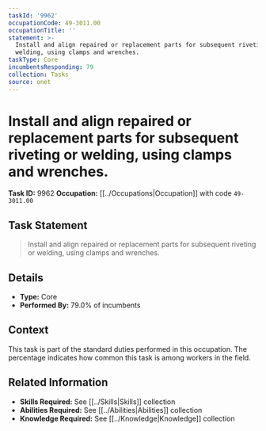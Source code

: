 ```yaml
---
taskId: '9962'
occupationCode: 49-3011.00
occupationTitle: ''
statement: >-
  Install and align repaired or replacement parts for subsequent riveting or
  welding, using clamps and wrenches.
taskType: Core
incumbentsResponding: 79
collection: Tasks
source: onet
---
```

# Install and align repaired or replacement parts for subsequent riveting or welding, using clamps and wrenches.

**Task ID:** 9962
**Occupation:** [[../Occupations|Occupation]] with code `49-3011.00`

## Task Statement

> Install and align repaired or replacement parts for subsequent riveting or welding, using clamps and wrenches.

## Details

- **Type:** Core
- **Performed By:** 79.0% of incumbents

## Context

This task is part of the standard duties performed in this occupation. The percentage indicates how common this task is among workers in the field.

## Related Information

- **Skills Required:** See [[../Skills|Skills]] collection
- **Abilities Required:** See [[../Abilities|Abilities]] collection
- **Knowledge Required:** See [[../Knowledge|Knowledge]] collection

